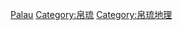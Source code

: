 {{Catmore}}

[[Category:大洋洲國家行政區劃|Palau]]
[[Category:帛琉|Category:帛琉]]
[[Category:帛琉地理|Category:帛琉地理]]